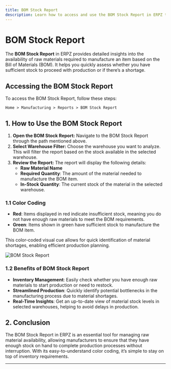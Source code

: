 ```yaml
---
title: BOM Stock Report
description: Learn how to access and use the BOM Stock Report in ERPZ to manage raw material availability.
---
```


# BOM Stock Report

The **BOM Stock Report** in ERPZ provides detailed insights into the availability of raw materials required to manufacture an item based on the Bill of Materials (BOM). It helps you quickly assess whether you have sufficient stock to proceed with production or if there’s a shortage.

## Accessing the BOM Stock Report

To access the BOM Stock Report, follow these steps:

`Home > Manufacturing > Reports > BOM Stock Report`

## 1. How to Use the BOM Stock Report

1. **Open the BOM Stock Report:** Navigate to the BOM Stock Report through the path mentioned above.
2. **Select Warehouse Filter:** Choose the warehouse you want to analyze. This will filter the report based on the stock available in the selected warehouse.
3. **Review the Report:** The report will display the following details:
   - **Raw Material Name**
   - **Required Quantity**: The amount of the material needed to manufacture the BOM item.
   - **In-Stock Quantity**: The current stock of the material in the selected warehouse.

### 1.1 Color Coding

- **Red**: Items displayed in red indicate insufficient stock, meaning you do not have enough raw materials to meet the BOM requirements.
- **Green**: Items shown in green have sufficient stock to manufacture the BOM item.

This color-coded visual cue allows for quick identification of material shortages, enabling efficient production planning.

![BOM Stock Report]()

### 1.2 Benefits of BOM Stock Report

- **Inventory Management**: Easily check whether you have enough raw materials to start production or need to restock.
- **Streamlined Production**: Quickly identify potential bottlenecks in the manufacturing process due to material shortages.
- **Real-Time Insights**: Get an up-to-date view of material stock levels in selected warehouses, helping to avoid delays in production.

## 2. Conclusion

The BOM Stock Report in ERPZ is an essential tool for managing raw material availability, allowing manufacturers to ensure that they have enough stock on hand to complete production processes without interruption. With its easy-to-understand color coding, it’s simple to stay on top of inventory requirements.

---
